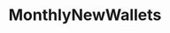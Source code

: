 ---
title: MonthlyNewWallets
openapi: ../analytics-api.json post /rpc/Analytics/MonthlyNewWallets
---